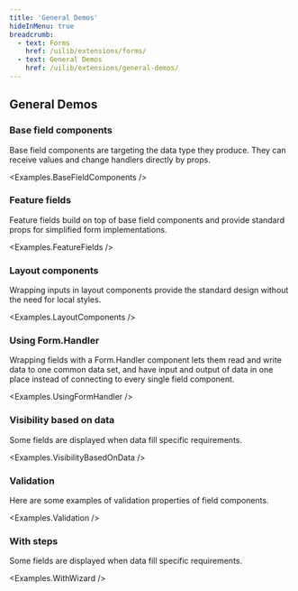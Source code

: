 ```yaml
---
title: 'General Demos'
hideInMenu: true
breadcrumb:
  - text: Forms
    href: /uilib/extensions/forms/
  - text: General Demos
    href: /uilib/extensions/general-demos/
---
```



## General Demos

### Base field components

Base field components are targeting the data type they produce. They can
receive values and change handlers directly by props.

<Examples.BaseFieldComponents />

### Feature fields

Feature fields build on top of base field components and provide standard
props for simplified form implementations.

<Examples.FeatureFields />

### Layout components

Wrapping inputs in layout components provide the standard design without
the need for local styles.

<Examples.LayoutComponents />

### Using Form.Handler

Wrapping fields with a Form.Handler component lets them read and
write data to one common data set, and have input and output of data in
one place instead of connecting to every single field component.

<Examples.UsingFormHandler />

### Visibility based on data

Some fields are displayed when data fill specific requirements.

<Examples.VisibilityBasedOnData />

### Validation

Here are some examples of validation properties of field components.

<Examples.Validation />

### With steps

Some fields are displayed when data fill specific requirements.

<Examples.WithWizard />
